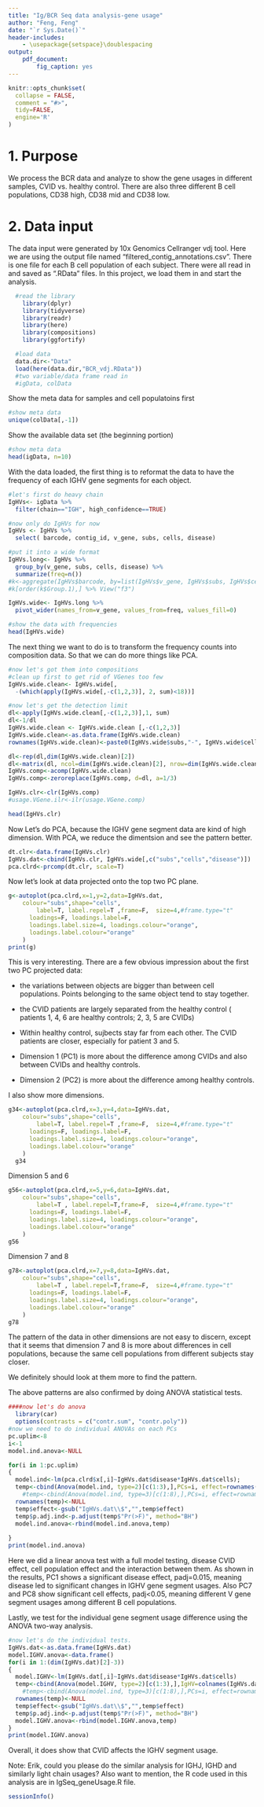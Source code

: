 ```yaml
---
title: "Ig/BCR Seq data analysis-gene usage"
author: "Feng, Feng"
date: "`r Sys.Date()`"
header-includes:
    - \usepackage{setspace}\doublespacing
output: 
    pdf_document:
        fig_caption: yes
---
```


```r
knitr::opts_chunk$set(
  collapse = FALSE,
  comment = "#>",
  tidy=FALSE,
  engine='R'
)
```
# 1. Purpose
We process the BCR data and analyze to show the gene usages in different samples, CVID vs. healthy control. There are also three different B cell populations, CD38 high, CD38 mid and CD38 low.

# 2. Data input
The data input were generated by 10x Genomics Cellranger vdj tool. Here we are using the output file named "filtered_contig_annotations.csv". There is one file for each B
cell population of each subject. There were all read in and saved as ".RData" files. In this project, we load them in and start the analysis.
```r
  #read the library
    library(dplyr)
    library(tidyverse)
    library(readr)
    library(here)
    library(compositions)
    library(ggfortify)

  #load data
  data.dir<-"Data" 
  load(here(data.dir,"BCR_vdj.RData"))
  #two variable/data frame read in
  #igData, colData
```

Show the meta data for samples and cell populatoins first

```r
#show meta data
unique(colData[,-1]) 

```

Show the available data set (the beginning portion)

```r
#show meta data
head(igData, n=10) 

```

With the data loaded, the first thing is to reformat the data to have the frequency of each IGHV gene segments for each object.

```r
#let's first do heavy chain
IgHVs<- igData %>%
  filter(chain=="IGH", high_confidence==TRUE) 

#now only do IgHVs for now
IgHVs <- IgHVs %>%
  select( barcode, contig_id, v_gene, subs, cells, disease)

#put it into a wide format
IgHVs.long<- IgHVs %>% 
  group_by(v_gene, subs, cells, disease) %>%
  summarize(freq=n())
#k<-aggregate(IgHVs$barcode, by=list(IgHVs$v_gene, IgHVs$subs, IgHVs$cells), FUN=length) %>% View("f2")
#k[order(k$Group.1),] %>% View("f3")

IgHVs.wide<- IgHVs.long %>%
  pivot_wider(names_from=v_gene, values_from=freq, values_fill=0)

#show the data with frequencies
head(IgHVs.wide)

```

The next thing we want to do is to transform the frequency counts into composition data. So that we can do more things like PCA.

```r
#now let's got them into compositions
#clean up first to get rid of VGenes too few
IgHVs.wide.clean<- IgHVs.wide[,
  -(which(apply(IgHVs.wide[,-c(1,2,3)], 2, sum)<18))]

#now let's get the detection limit 
dl<-apply(IgHVs.wide.clean[,-c(1,2,3)],1, sum)
dl<-1/dl
IgHVs.wide.clean <- IgHVs.wide.clean [,-c(1,2,3)]
IgHVs.wide.clean<-as.data.frame(IgHVs.wide.clean)
rownames(IgHVs.wide.clean)<-paste0(IgHVs.wide$subs,"-", IgHVs.wide$cells)

dl<-rep(dl,dim(IgHVs.wide.clean)[2])
dl<-matrix(dl, ncol=dim(IgHVs.wide.clean)[2], nrow=dim(IgHVs.wide.clean)[1], byrow=F)
IgHVs.comp<-acomp(IgHVs.wide.clean)
IgHVs.comp<-zeroreplace(IgHVs.comp, d=dl, a=1/3)

IgHVs.clr<-clr(IgHVs.comp)
#usage.VGene.ilr<-ilr(usage.VGene.comp)

head(IgHVs.clr)
```

Now Let's do PCA, because the IGHV gene segment data are kind of high dimension. With PCA, we reduce the dimentsion and see the pattern better.

```r
dt.clr<-data.frame(IgHVs.clr)
IgHVs.dat<-cbind(IgHVs.clr, IgHVs.wide[,c("subs","cells","disease")])
pca.clrd<-prcomp(dt.clr, scale=T)
```

Now let's look at data projected onto the top two PC plane.

```r
g<-autoplot(pca.clrd,x=1,y=2,data=IgHVs.dat, 
    colour="subs",shape="cells",
        label=T, label.repel=T ,frame=F,  size=4,#frame.type="t"
      loadings=F, loadings.label=F, 
      loadings.label.size=4, loadings.colour="orange", 
      loadings.label.colour="orange"
    )
print(g)
```
This is very interesting. There are a few obvious impression about the first two PC projected data: 

- the variations between objects are bigger than between cell populations. Points belonging to the same object tend to stay together.

- the CVID patients are largely separated from the healthy control ( patients 1, 4, 6 are healthy controls; 2, 3, 5 are CVIDs)

- Within healthy control, sujbects stay far from each other. The CVID patients are closer, especially for patient 3 and 5.

- Dimension 1 (PC1) is more about the difference among CVIDs and also between CVIDs and healthy controls.

- Dimension 2 (PC2) is more about the difference among healthy controls.

I also show more dimensions.

```r
g34<-autoplot(pca.clrd,x=3,y=4,data=IgHVs.dat, 
    colour="subs",shape="cells",
        label=T, label.repel=T ,frame=F,  size=4,#frame.type="t"
      loadings=F, loadings.label=F, 
      loadings.label.size=4, loadings.colour="orange", 
      loadings.label.colour="orange"
    )
  g34
```  

Dimension 5 and 6    
```r
g56<-autoplot(pca.clrd,x=5,y=6,data=IgHVs.dat, 
    colour="subs",shape="cells",
        label=T , label.repel=T,frame=F,  size=4,#frame.type="t"
      loadings=F, loadings.label=F, 
      loadings.label.size=4, loadings.colour="orange", 
      loadings.label.colour="orange"
    )
g56
```
Dimension 7 and 8    

```r
g78<-autoplot(pca.clrd,x=7,y=8,data=IgHVs.dat, 
    colour="subs",shape="cells",
        label=T , label.repel=T,frame=F,  size=4,#frame.type="t"
      loadings=F, loadings.label=F, 
      loadings.label.size=4, loadings.colour="orange", 
      loadings.label.colour="orange"
    )
g78
```
The pattern of the data in other dimensions are not easy to discern, except that it seems that dimension 7 and 8 is more about differences in cell populations, because the same cell populations from different subjects stay closer. 

We definitely should look at them more to find the pattern. 

The above patterns are also confirmed by doing ANOVA statistical tests.

```r
####now let's do anova 
  library(car)
  options(contrasts = c("contr.sum", "contr.poly"))
#now we need to do individual ANOVAs on each PCs 
pc.uplim<-8
i<-1
model.ind.anova<-NULL

for(i in 1:pc.uplim)
{
  model.ind<-lm(pca.clrd$x[,i]~IgHVs.dat$disease*IgHVs.dat$cells);
  temp<-cbind(Anova(model.ind, type=2)[c(1:3),],PCs=i, effect=rownames(Anova(model.ind, type=2))[1:3])
    #temp<-cbind(Anova(model.ind, type=3)[c(1:8),],PCs=i, effect=rownames(Anova(model.ind, type=3))[1:8])
  rownames(temp)<-NULL
  temp$effect<-gsub("IgHVs.dat\\$","",temp$effect)
  temp$p.adj.ind<-p.adjust(temp$"Pr(>F)", method="BH")
  model.ind.anova<-rbind(model.ind.anova,temp)
  
} 
print(model.ind.anova)
```

Here we did a linear anova test with a full model testing, disease CVID effect, cell population effect and the interaction between them. As shown in the results, PC1 shows a significant disease effect, padj=0.015, meaning disease led to significant changes in IGHV gene segment usages. Also PC7 and PC8 show significant cell effects, padj<0.05, meaning different V gene segment usages among different B cell populations.

Lastly, we test for the individual gene segment usage difference using the ANOVA two-way analysis. 

```r
#now let's do the individual tests.
IgHVs.dat<-as.data.frame(IgHVs.dat)
model.IGHV.anova<-data.frame()
for(i in 1:(dim(IgHVs.dat)[2]-3))
{
  model.IGHV<-lm(IgHVs.dat[,i]~IgHVs.dat$disease*IgHVs.dat$cells)
  temp<-cbind(Anova(model.IGHV, type=2)[c(1:3),],IgHV=colnames(IgHVs.dat)[i], effect=rownames(Anova(model.ind, type=2))[1:3])
    #temp<-cbind(Anova(model.ind, type=3)[c(1:8),],PCs=i, effect=rownames(Anova(model.ind, type=3))[1:8])
  rownames(temp)<-NULL
  temp$effect<-gsub("IgHVs.dat\\$","",temp$effect)
  temp$p.adj.ind<-p.adjust(temp$"Pr(>F)", method="BH")
  model.IGHV.anova<-rbind(model.IGHV.anova,temp)
}
print(model.IGHV.anova)
```

Overall, it does show that CVID affects the IGHV segment usage. 

Note: Erik, could you please do the similar analysis for IGHJ, IGHD and similarly light chain usages?
Also want to mention, the R code used in this analysis are in IgSeq_geneUsage.R file.

```r
sessionInfo()
```

